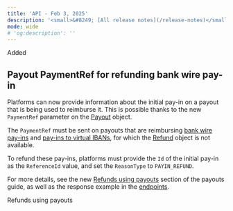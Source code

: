 ```yaml
---
title: 'API - Feb 3, 2025'  
description: '<small>&#8249; [All release notes](/release-notes)</small>'  
mode: wide  
# 'og:description': ''
---
```

<div class="release-notes-page">

<div class="pill pill-green">Added</div>

## Payout PaymentRef for refunding bank wire pay-in

Platforms can now provide information about the initial pay-in on a payout that is being used to reimburse it. This is possible thanks to the new `PaymentRef` parameter on the [Payout](/api-reference/payouts/payout-object) object.

The `PaymentRef` must be sent on payouts that are reimbursing [bank wire pay-ins](/api-reference/bank-wire-payins/create-bank-wire-payin) and [pay-ins to virtual IBANs](/api-reference/banking-aliases/view-payin-banking-alias), for which the [Refund](/api-reference/refunds/refund-object) object is not available.

To refund these pay-ins, platforms must provide the `Id` of the initial pay-in as the `ReferenceId` value, and set the `ReasonType` to `PAYIN_REFUND`. 

For more details, see the new [Refunds using payouts](/guides/payouts/integration#refunds-using-payouts) section of the payouts guide, as well as the response example in the [endpoints](/api-reference/payouts/create-payout).

<Card title="Guide" href="/guides/payouts/integration#refunds-using-payouts">
Refunds using payouts
</Card >

</div>